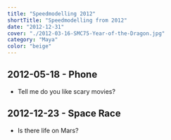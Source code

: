 ```yaml
---
title: "Speedmodelling 2012"
shortTitle: "Speedmodelling from 2012"
date: "2012-12-31"
cover: "./2012-03-16-SMC75-Year-of-the-Dragon.jpg"
category: "Maya"
color: "beige"
---
```


## 2012-05-18 - Phone 
- Tell me do you like scary movies?
## 2012-12-23 - Space Race 
- Is there life on Mars?
